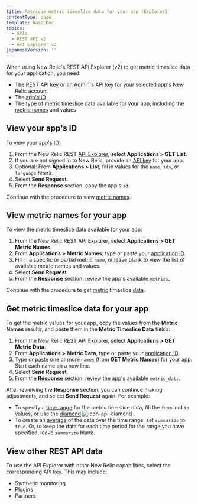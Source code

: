 ```yaml
---
title: Retrieve metric timeslice data for your app (Explorer)
contentType: page
template: basicDoc
topics:
  - APIs
  - REST API v2
  - API Explorer v2
japaneseVersion: ''
---
```


When using New Relic's REST API Explorer (v2) to get metric timeslice data for your application, you need:

* The [REST API key](/docs/apis/rest-api-v2/requirements/rest-api-key#viewing) or an Admin's API key for your selected app's New Relic account
* The [app's ID](#app_id)
* The type of [metric timeslice data](/docs/data-analysis/metrics/analyze-your-metrics/data-collection-metric-timeslice-event-data#timeslice-data) available for your app, including the [metric names](#view_metrics) and values

## View your app's ID

To view your [app's ID](/docs/apm/apis/requirements/identification-code):

1. From the New Relic REST [API Explorer](https://rpm.newrelic.com/api/explore "Link opens in a new window"), select **Applications > GET List**.
2. If you are not signed in to New Relic, provide an [API key](/docs/apis/rest-api-v2/requirements/rest-api-key#viewing) for your app.
3. Optional: From **Applications > List**, fill in values for the `name`, `ids`, or `language` filters.
4. Select **Send Request**.
5. From the **Response** section, copy the app's `id`.

Continue with the procedure to view [metric names](#view_metrics).

## View metric names for your app

To view the metric timeslice data available for your app:

1. From the New Relic REST API Explorer, select **Applications > GET Metric Names**.
2. From **Applications > Metric Names**, type or paste your [application ID](/docs/apm/apis/requirements/identification-code).
3. Fill in a specific or partial metric `name`, or leave blank to view the list of available metric names and values.
4. Select **Send Request**.
5. From the **Response** section, review the app's available `metrics`.

Continue with the procedure to get [metric](#app_metric_data) timeslice ​[data](#app_metric_data).

## Get metric timeslice data for your app

To get the metric values for your app, copy the values from the **Metric Names** results, and paste them in the **Metric Timeslice Data** fields:

1. From the New Relic REST API Explorer, select **Applications > GET Metric Data**.
2. From **Applications > Metric Data**, type or paste your [application ID](/docs/apm/apis/requirements/identification-code).
3. Type or paste one or more `names` (from **GET Metric Names**) for your app. Start each name on a new line.
4. Select **Send Request**.
5. From the **Response** section, review the app's available `metric_data`.

After reviewing the **Response** section, you can continue making adjustments, and select **Send Request** again. For example:

* To specify a [time range](/docs/apm/apis/api-v2-examples/specifying-time-range-api-v2) for the metric timeslice data, fill the `from` and `to` values, or use the [diamond](/docs/apm/apis/api-explorer-v2/parts-api-explorer#diamond) ![icon-api-diamond](./images/icon-api-diamond.png "icon-api-diamond") .
* To create an [average](/docs/apm/apis/requirements/calculating-average-metric-values-summarize) of the data over the time range, set `summarize` to `true`. Or, to keep the data for each time period for the range you have specified, leave `summarize` blank.

## View other REST API data

To use the API Explorer with other New Relic capabilities, select the corresponding API key. This may include:

* Synthetic monitoring
* Plugins
* Partners
